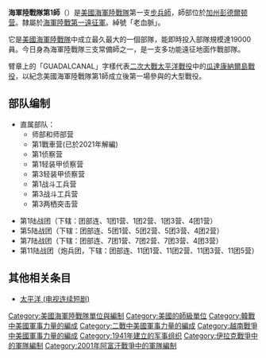 {{noteTA
|G1=Military
|1=zh-cn:海军陆战队第1师; zh-sg:海军陆战队第1师; zh-hk:海軍陸戰隊第1師; zh-mo:海軍陸戰隊第1師; zh-tw:海軍陸戰隊第1師; 
|2=zh-cn:海军陆战队第1远征军; zh-sg:海军陆战队第1远征军; zh-hk:海軍陸戰隊第1遠征軍; zh-mo:海軍陸戰隊第1遠征軍; zh-tw:第1海軍陸戰遠征軍; 
|3=zh-cn:海军陆战队远征军; zh-sg:海军陆战队远征军; zh-hk:海軍陸戰隊遠征軍; zh-mo:海軍陸戰隊遠征軍; zh-tw:海軍陸戰遠征軍;
}}
{{Dablink|關於各國海軍陸戰隊中的第1師，請見'''[[第1海軍陸戰師|第1海軍陸戰師]]'''。}}
{{Infobox Military Unit
|unit_name=1st Marine Division<br/>第1海軍陸戰師
|image=[[File:US_1st_Marine_Division_SSI.svg|225px]]
|caption=第1海軍陸戰師臂章
|dates=1941年2月1日至今
|country= {{USA}}
|allegiance=[[美國海軍陸戰隊|美國海軍陸戰隊]]
|branch=[[常備軍|常備軍]]
|type= [[步兵師|步兵師]]
|role= [[兩棲作戰|兩棲]][[突擊隊|突擊]]
|size= 23,000
|command_structure= [[美國第1海軍陸戰遠征軍|第1海軍陸戰遠征軍]]
|current_commander= 
|garrison=[[彭德爾顿营|彭德爾顿营]]
|ceremonial_chief=
|colonel_of_the_regiment=
|nickname= 藍鑽
|patron=
|motto= 「更無佳友 更無惡敵」<br>''"No Better Friend, No Worse Enemy"''
|colors=
|march= [[叢林流浪_(澳大利亞民謠)|叢林流浪]]
|mascot=
|battles= '''[[二次世界大戰|二次世界大戰]]'''
*[[瓜達康納爾戰役|瓜達康納爾戰役]]
*{{le|格洛西斯特角戰役|Battle of Cape Gloucester}}
*[[贝里琉岛戰役|贝里琉岛戰役]]
*[[沖繩戰役|沖繩戰役]]
'''[[韓戰|韓戰]]'''
*[[釜山環形防禦圈戰役|釜山環形防禦圈戰役]]
*[[仁川登陸|仁川登陸]]
*[[第二次漢城戰役|第二次漢城戰役]]
*[[長津湖戰役|長津湖戰役]]
'''[[越戰|越戰]]'''
*[[星光行動|星光行動]]
*[[春節攻勢|春節攻勢]]
'''[[沙漠風暴行動|沙漠風暴行動]]'''
*[[卡法吉戰役|卡法吉戰役]]
'''[[伊拉克戰爭|伊拉克戰爭]]'''
*[[第一次費盧傑作戰|第一次費盧傑作戰]]
*[[第二次费卢杰作戰|魅影之怒行動]]
'''[[阿富汗戰爭_(2001年)|阿富汗戰爭]]'''
|notable_commanders=[[霍兰·史密斯|霍兰·史密斯]]<br>[[亞歷山大·范德格里夫特|亞歷山大·范德格里夫特]]<br/>{{tsl|en|William H. Rupertus|威廉·路普特斯}}<br/>[[奥利弗·普林斯·史密斯|奥利弗·普林斯·史密斯]]<br/>{{tsl|en|James M. Masters, Sr.|詹姆士·馬斯特斯}}<br/>[[李察納通斯基|李察納通斯基]]<br/>[[詹姆斯·马蒂斯|詹姆斯·马蒂斯]]<br/>[[罗纳德·L·贝里|罗纳德·L·贝里]]
|anniversaries=
}}

'''海軍陸戰隊第1師'''（{{lang-en|'''1st Marine Division'''}}）是[[美國海軍陸戰隊|美國海軍陸戰隊]]第一支[[师_(军队)|步兵師]]，師部位於[[加州|加州]][[彭德爾顿营|彭德爾顿营]]。隸屬於[[美国海军陆战队第一远征军|海軍陸戰第一遠征軍]]。綽號「老血脈」。

它是[[美國海軍陸戰隊|美國海軍陸戰隊]]中成立最久最大的一個部隊，能即時投入部隊規模達19000員。今日身為海軍陸戰隊三支常備師之一，是一支多功能遠征地面作戰部隊。 

臂章上的「GUADALCANAL」字樣代表[[二次大戰|二次大戰]][[太平洋战争|太平洋戰役]]中的[[瓜達康納爾島戰役|瓜達康納爾島戰役]]，以紀念美國海軍陸戰隊第1師成立後第一場參與的大型戰役。

== 部队编制 ==
*直属部队：
**师部和师部营
**第1戰車营(已於2021年解編)
**第1侦察营
**第1轻装甲侦察营
**第3轻装甲侦察营
**第1战斗工兵营
**第3战斗工兵营
**第3两栖突击营

*第1陆战团（下辖：团部连、1团1营、1团2营、1团3营、4团1营）
*第5陆战团（下辖：团部连、5团1营、5团2营、5团3营、4团2营）
*第7陆战团（下辖：团部连、7团1营、7团2营、7团3营、4团3营）
*第11陆战团（炮兵团，下辖：团部连、11团1营、11团2营、11团3营、11团5营）

== 其他相关条目 ==

* [[太平洋_(电视连续短剧)|太平洋 (电视连续短剧)]]
{{美國海軍陸戰隊主要司令部}}
[[Category:美國海軍陸戰隊單位與編制|Category:美國海軍陸戰隊單位與編制]]
[[Category:美國的師級單位|Category:美國的師級單位]]
[[Category:韓戰中美國軍事力量的編成|Category:韓戰中美國軍事力量的編成]]
[[Category:二戰中美國軍事力量的編成|Category:二戰中美國軍事力量的編成]]
[[Category:越南戰爭中美國軍事力量的編成|Category:越南戰爭中美國軍事力量的編成]]
[[Category:1941年建立的军事组织|Category:1941年建立的军事组织]]
[[Category:伊拉克戰爭中的軍隊編制|Category:伊拉克戰爭中的軍隊編制]]
[[Category:2001年阿富汗戰爭中的軍隊編制|Category:2001年阿富汗戰爭中的軍隊編制]]